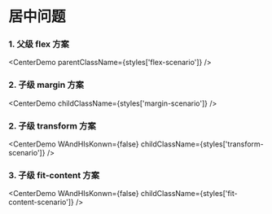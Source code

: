 
# 居中问题

### 1. 父级 flex 方案

<CenterDemo parentClassName={styles['flex-scenario']} />

### 2. 子级 margin 方案

<CenterDemo childClassName={styles['margin-scenario']} />

### 2. 子级 transform 方案

<CenterDemo
  WAndHIsKonwn={false}
  childClassName={styles['transform-scenario']}
/>

### 3. 子级 fit-content 方案

<CenterDemo
  WAndHIsKonwn={false}
  childClassName={styles['fit-content-scenario']}
/>
